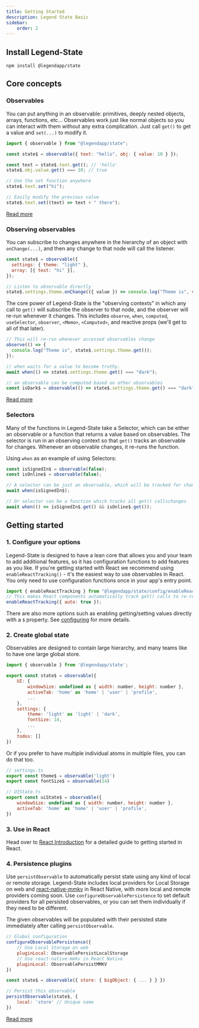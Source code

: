 ```yaml
---
title: Getting Started
description: Legend State Basic
sidebar:
    order: 2
---
```


## Install Legend-State

```npm
npm install @legendapp/state
```

## Core concepts

### Observables

You can put anything in an observable: primitives, deeply nested objects, arrays, functions, etc... Observables work just like normal objects so you can interact with them without any extra complication. Just call `get()` to get a value and `set(...)` to modify it.

```js
import { observable } from "@legendapp/state";

const state$ = observable({ text: "hello", obj: { value: 10 } });

const text = state$.text.get(); // 'hello'
state$.obj.value.get() === 10; // true

// Use the set function anywhere
state$.text.set("hi");

// Easily modify the previous value
state$.text.set((text) => text + " there");
```

[Read more](../../usage/observable)

### Observing observables

You can subscribe to changes anywhere in the hierarchy of an object with `onChange(...)`, and then any change to that node will call the listener.

```js
const state$ = observable({
  settings: { theme: "light" },
  array: [{ text: "hi" }],
});

// Listen to observable directly
state$.settings.theme.onChange(({ value }) => console.log("Theme is", value));
```

The core power of Legend-State is the "observing contexts" in which any call to `get()` will subscribe the observer to that node, and the observer will re-run whenever it changes. This includes `observe`, `when`, `computed`, `useSelector`, `observer`, `<Memo>`, `<Computed>`, and reactive props (we'll get to all of that later).

```js
// This will re-run whenever accessed observables change
observe(() => {
  console.log("Theme is", state$.settings.theme.get());
});

// when waits for a value to become truthy.
await when(() => state$.settings.theme.get() === "dark");

// an observable can be computed based on other observables
const isDark$ = observable(() => state$.settings.theme.get() === "dark");
```

[Read more](../../usage/reactivity)

### Selectors

Many of the functions in Legend-State take a Selector, which can be either an observable or a function that returns a value based on observables. The selector is run in an observing context so that `get()` tracks an observable for changes. Whenever an observable changes, it re-runs the function.

Using `when` as an example of using Selectors:

```js
const isSignedIn$ = observable(false);
const isOnline$ = observable(false);

// A selector can be just an observable, which will be tracked for changes
await when(isSignedIn$);

// Or selector can be a function which tracks all get() callschanges
await when(() => isSignedIn$.get() && isOnline$.get());
```

## Getting started

### 1. Configure your options

Legend-State is designed to have a lean core that allows you and your team to add additional features, so it has configuration functions to add features as you like. If you're getting started with React we recommend using `enableReactTracking()` - it's the easiest way to use observables in React. You only need to use configuration functions once in your app's entry point.

```jsx
import { enableReactTracking } from "@legendapp/state/config/enableReactTracking";
// This makes React components automatically track get() calls to re-render
enableReactTracking({ auto: true });
```

There are also more options such as enabling getting/setting values directly with a `$` property. See [configuring](../../usage/configuring) for more details.

### 2. Create global state

Observables are designed to contain large hierarchy, and many teams like to have one large global store.

```js
import { observable } from '@legendapp/state';

export const state$ = observable({
    UI: {
        windowSize: undefined as { width: number, height: number },
        activeTab: 'home' as 'home' | 'user' | 'profile',
        ...
    },
    settings: {
        theme: 'light' as 'light' | 'dark',
        fontSize: 14,
        ...
    },
    todos: []
})
```

Or if you prefer to have multiple individual atoms in multiple files, you can do that too.

```js
// settings.ts
export const theme$ = observable('light')
export const fontSize$ = observable(14)

// UIState.ts
export const uiState$ = observable({
    windowSize: undefined as { width: number, height: number },
    activeTab: 'home' as 'home' | 'user' | 'profile',
})
```

### 3. Use in React

Head over to [React Introduction](../../react/react-introduction) for a detailed guide to getting started in React.

### 4. Persistence plugins

Use `persistObservable` to automatically persist state using any kind of local or remote storage. Legend-State includes local providers for Local Storage on web and [react-native-mmkv](https://github.com/mrousavy/react-native-mmkv) in React Native, with more local and remote providers coming soon. Use `configureObservablePersistence` to set default providers for all persisted observables, or you can set them individually if they need to be different.

The given observables will be populated with their persisted state immediately after calling `persistObservable`.

```js
// Global configuration
configureObservablePersistence({
    // Use Local Storage on web
    pluginLocal: ObservablePersistLocalStorage
    // Use react-native-mmkv in React Native
    pluginLocal: ObservablePersistMMKV
})

const state$ = observable({ store: { bigObject: { ... } } })

// Persist this observable
persistObservable(state$, {
    local: 'store' // Unique name
})
```

[Read more](../../guides/persistence)

